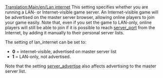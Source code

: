[[Translation:Main/en/Lan internet]]
This setting specifies whether you are running a LAN- or Internet-visible game server. An Internet-visible game will be advertised on the master server browser, allowing online players to join your game easily. Note that, even if you set the game to LAN-only, online players will still be able to join if it is possible to reach [[Main/en/Server port|server_port]] from the Internet, by adding it manually to their personal server lists.

The setting of lan_internet can be set to:
* '''0''' = internet-visible, advertised on master server list
* '''1''' = LAN-only, not advertised.

Note that the setting [[Main/en/Server advertise|server_advertise]] also affects advertising to the master server list.